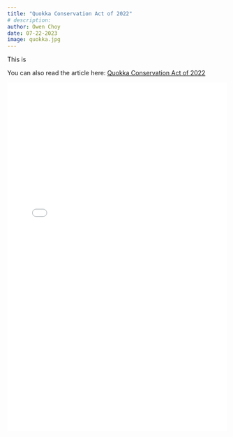 ```yaml
---
title: "Quokka Conservation Act of 2022"
# description: 
author: Owen Choy
date: 07-22-2023
image: quokka.jpg
---
```


This is

You can also read the article here: [Quokka Conservation Act of 2022](https://doi.org/10.21973/N3DW9D)

![](Quokka Conservation Act of 2022.pdf){fig-align="center" width="100%" height="800px"}
